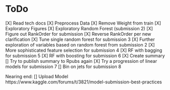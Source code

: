 ToDo
========================================
[X] Read tech docs
[X] Preprocess Data
    [X] Remove Weight from train
[X] Exploratory Figures
[X] Exploratory Random Forest (submission 2)
[X] Figure out RankOrder for submission
[X] Reverse RankOrder per new clarification
[X] Tune single random forest for submission 3
[X] Further exploration of variables based on random forest from submission 2
[X] More sophisticated feature selection for submission 4
[X] RF with bagging for submission 5
[X] RF with boosting for submission 6
[X] Create summary 
[] Try to publish summary to Rpubs again
[X] Try a progression of linear models for submission 7
[] Bin on jets for submission 8

Nearing end:
[] Upload Model https://www.kaggle.com/forums/t/3821/model-submission-best-practices